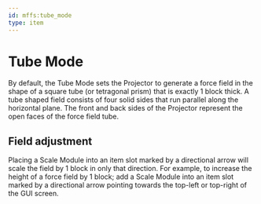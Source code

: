 ```yaml
---
id: mffs:tube_mode
type: item
---
```


# Tube Mode

By default, the Tube Mode sets the Projector to generate a force field in the shape of a square tube
(or tetragonal prism) that is exactly 1 block thick. A tube shaped field consists of four solid sides that run parallel
along the horizontal plane. The front and back sides of the Projector represent the open faces of the force field tube.

<PrefabObtaining />

## Field adjustment

Placing a Scale Module into an item slot marked by a directional arrow will scale the field by 1 block in only that
direction. For example, to increase the height of a force field by 1 block; add a Scale Module into an item slot marked
by a directional arrow pointing towards the top-left or top-right of the GUI screen.
